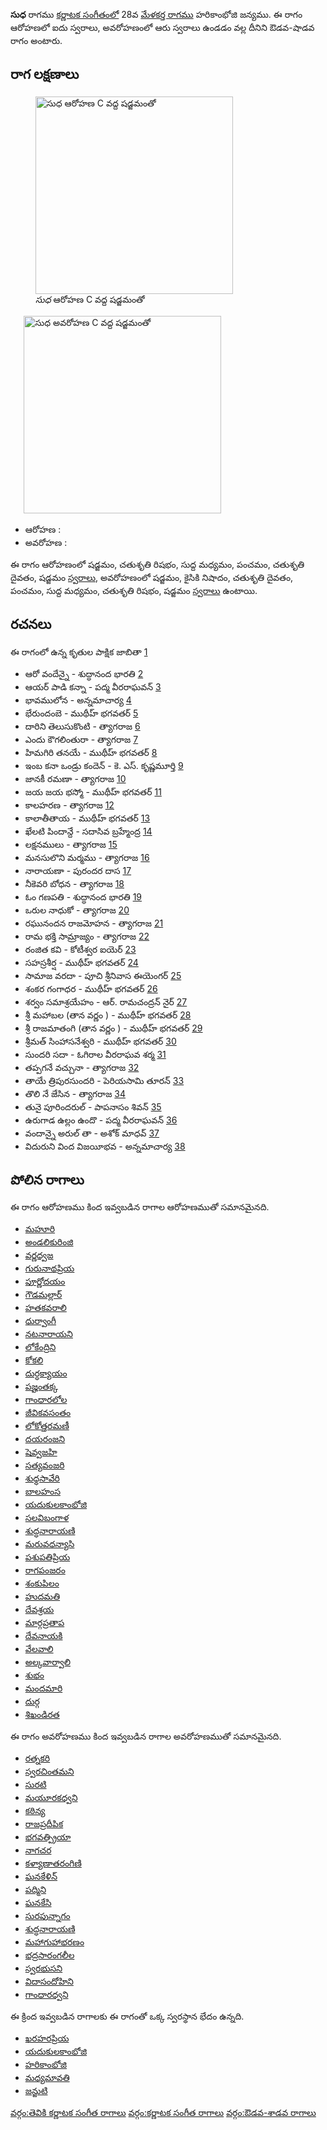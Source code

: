 {{Infobox ragam
	| name          	= సుధ
	| synonym	    	= 
	| mela          	= 
	| chakra        	= 
	| janaka        	= 
	| type          	= ఔడవ-శాడవ
	| arohanam      	= {{svaraC|S|R2|M1|P|D2|S'}} 
	| avarohanam    	= {{svaraC|S'|N2|D2|P|M1|R2|S}}
	| jeeva         	=
	| chhaya        	=
	| nyasa         	=
	| vishesha      	= 
	| equivalent  		= 
}}
{{కర్ణాటక సంగీత రాగాలు}}
'''సుధ''' రాగము [[కర్ణాటక సంగీతం]]లో 28వ [[మేళకర్త రాగము]] హరికాంభోజి జన్యము.  ఈ రాగం ఆరోహణలో ఐదు స్వరాలు, అవరోహణంలో ఆరు స్వరాలు ఉండడం వల్ల దీనిని ఔడవ-షాడవ రాగం అంటారు.


==రాగ లక్షణాలు==
[[Image:sudha_ar_kb2wiki.png|thumb|right|316px|''సుధ'' ఆరోహణ C వద్ద షడ్జమంతో]]
	[[Image:sudha_av_kb2wiki.png|thumb|right|316px|''సుధ'' అవరోహణ C వద్ద షడ్జమంతో]]

* ఆరోహణ : {{svaraC|S|R2|M1|P|D2|S'}} 
* అవరోహణ : {{svaraC|S'|N2|D2|P|M1|R2|S}}

ఈ రాగం ఆరోహణంలో షడ్జమం, చతుశృతి రిషభం, సుద్ద మధ్యమం, పంచమం, చతుశృతి దైవతం, షడ్జమం [[స్వరాలు]], అవరోహణంలో షడ్జమం, కైసికి నిషాదం, చతుశృతి దైవతం, పంచమం, సుద్ద మధ్యమం, చతుశృతి రిషభం, షడ్జమం [[స్వరాలు]] ఉంటాయి.

==రచనలు==
ఈ రాగంలో ఉన్న కృతుల పాక్షిక జాబితా [https://github.com/ssrihari/ragavardhini/blob/master/ragas/kritis.psv]
* ఆరో వందేన్నై - శుద్ధానంద  భారతి [http://www.karnatik.com/c1694.shtml]
* ఆయర్ పాడి కన్నా - పద్మ వీరరాఘవన్ [http://www.karnatik.com/c2851.shtml]
* భావములోన - అన్నమాచార్య [http://www.karnatik.com/c1444.shtml]
* భేరుందంబె - ముథీహ్ భగవతర్ [http://www.karnatik.com/c2086.shtml]
* దారిని తెలుసుకొంటి - త్యాగరాజ [http://www.karnatik.com/c1448.shtml]
* ఎందు కౌగలింతురా - త్యాగరాజ [http://www.karnatik.com/c2287.shtml]
* హిమగిరి తనయే - ముథీహ్ భగవతర్ [http://www.karnatik.com/c1283.shtml]
* ఇంబ  కనా ఒండ్రు కందెన్ - కె. ఎస్. కృష్ణమూర్తి [http://www.karnatik.com/c3293.shtml]
* జానకీ రమణా - త్యాగరాజ [http://www.karnatik.com/c1404.shtml]
* జయ జయ భస్మో - ముథీహ్ భగవతర్ [http://www.karnatik.com/c1934.shtml]
* కాలహరణ - త్యాగరాజ [http://www.karnatik.com/c1061.shtml]
* కాలాతీతాయ - ముథీహ్ భగవతర్ [http://www.karnatik.com/c1905.shtml]
* ఖేలటి పిందాన్దే - సదాసివ  బ్రహ్మేంద్ర [http://www.karnatik.com/c2972.shtml]
* లక్షనములు - త్యాగరాజ [http://www.karnatik.com/c2522.shtml]
* మనసులొని మర్మము - త్యాగరాజ [http://www.karnatik.com/c1116.shtml]
* నారాయణా - పురందర దాస [http://www.karnatik.com/c1069.shtml]
* నీకెవరి బోధన - త్యాగరాజ [http://www.karnatik.com/c2662.shtml]
* ఓం గణపతి - శుద్ధానంద  భారతి [http://www.karnatik.com/c1630.shtml]
* ఒరుల నాధుకో - త్యాగరాజ [http://www.karnatik.com/c2689.shtml]
* రఘునందన రాజమోహన - త్యాగరాజ [http://www.karnatik.com/c2737.shtml]
* రామ భక్తి సామ్రాజ్యం - త్యాగరాజ [http://www.karnatik.com/c1066.shtml]
* రంజిత కవి - కోటీశ్వర ఐయెర్ [http://www.karnatik.com/c1865.shtml]
*  సహస్రశీర్ష - ముథీహ్ భగవతర్ [http://www.karnatik.com/c2027.shtml]
* సామాజ వరదా - పూచి శ్రీనివాస ఈయెంగర్ [http://www.karnatik.com/c3255.shtml]
* శంకర గంగాధర - ముథీహ్ భగవతర్ [http://www.karnatik.com/c1903.shtml]
* శర్వం సమాశ్రయేహం - ఆర్. రామచంద్రన్ నైర్ [http://www.karnatik.com/c3124.shtml]
* శ్రీ మహాబల  (తాన వర్ణం ) - ముథీహ్ భగవతర్ [http://www.karnatik.com/c2111.shtml]
* శ్రీ రాజమాతంగి (తాన వర్ణం ) - ముథీహ్ భగవతర్ [http://www.karnatik.com/c2110.shtml]
* శ్రీమత్ సింహాసనేశ్వరి - ముథీహ్ భగవతర్ [http://www.karnatik.com/c2017.shtml]
* సుందరి సదా - ఓగిరాల వీరరాఘవ శర్మ [http://www.karnatik.com/c1125.shtml]
* తప్పగనే వచ్చునా - త్యాగరాజ [http://www.karnatik.com/c2891.shtml]
* తాయే త్రిపురసుందరి - పెరియసామి తూరన్ [http://www.karnatik.com/c3292.shtml]
* తొలి నే జేసిన - త్యాగరాజ [http://www.karnatik.com/c2898.shtml]
* తునై  పూరిందరుల్ - పాపనాసం  శివన్ [http://www.karnatik.com/c1314.shtml]
* ఉరుగాడ ఉల్లం ఉందొ - పద్మ వీరరాఘవన్ [http://www.karnatik.com/c2985.shtml]
* వందాన్నై అరుల్ తా - అశోక్ మాధవ్ [http://www.karnatik.com/c2614.shtml]
* విదురుని వింద విజయీభవ - అన్నమాచార్య [http://www.karnatik.com/c2622.shtml]




==పోలిన రాగాలు==
ఈ రాగం ఆరోహణము కింద ఇవ్వబడిన రాగాల ఆరోహణముతో సమానమైనది.
* [[మహూరి]]
* [[అండలికురింజి]]
* [[వర్ణధ్వజ]]
* [[గురునాథప్రియ]]
* [[పూర్ణోదయం]]
* [[ గౌడమల్లార్]]
* [[హతకవరాలి]]
* [[ధుర్వాంగీ]]
* [[నటనారాయని]]
* [[లోకేంద్రిని]]
* [[కోకలి]]
* [[దుర్ధక్యాయం]]
* [[పజ్హంతక్క]]
* [[ గాంధారలోల]]
* [[జీవికవసంతం]]
* [[లోకోత్తరమణీ]]
* [[దయరంజని]]
* [[ షెవ్వజహి]]
* [[సత్యవంజరి]]
* [[శుధ్ధసావేరి]]
* [[బాలహంస]]
* [[యదుకులకాంభోజి]]
* [[సలవిబంగాళ]]
* [[శుద్ధనారాయణి]]
* [[మరువధన్యాసి]]
* [[ పశుపతిప్రియ]]
* [[రాగపంజరం]]
* [[శంకుపిలం]]
* [[హుదమతి]]
* [[దేవశ్రయ]]
* [[మార్గప్రతాప]]
* [[దేవనాయకి]]
* [[వేలవాలి]]
* [[అల్కవార్వాలి]]
* [[శుభం]]
* [[మందమారి]]
* [[దుర్గ]]
* [[శిఖండిరత]]

ఈ రాగం అవరోహణము కింద ఇవ్వబడిన రాగాల అవరోహణముతో సమానమైనది.
* [[రత్నకరి]]
* [[స్వరచింతమని]]
* [[సురటి]]
* [[మయూరకధ్వని]]
* [[కఠిన్య]]
* [[రాజప్రదీపిక]]
* [[భగవత్ప్రియా]]
* [[నాగచర]]
* [[కళ్యాణాతరంగిణి]]
* [[ఘనకేళిన్]]
* [[పద్మిని]]
* [[ఘనకేసి]]
* [[సురపున్నాగం]]
* [[శుద్ధనారాయణి]]
* [[మహాగుహాభరణం]]
* [[భద్రసారంగలీల]]
* [[ స్వరభుసని]]
* [[విదాసందోహిని]]
* [[గాంధారధ్వని]]

ఈ క్రింద ఇవ్వబడిన రాగాలకు ఈ రాగంతో ఒక్క స్వరస్థాన భేదం ఉన్నది.
* [[ఖరహరప్రియ]]
* [[యదుకులకాంభోజి]]
* [[హరికాంభోజి]]
* [[మధ్యమావతి]]
* [[జన్జుటి]]



[[వర్గం:తెవికి కర్ణాటక సంగీత రాగాలు]]
[[వర్గం:కర్ణాటక సంగీత రాగాలు]]
[[వర్గం:ఔడవ-శాడవ రాగాలు]]